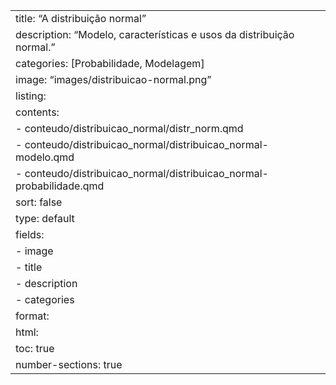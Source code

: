 ---
title: "A distribuição normal"
description: "Modelo, características e usos da distribuição normal."
categories: [Probabilidade, Modelagem]
image: "images/distribuicao-normal.png"
listing:
  contents: 
    - conteudo/distribuicao_normal/distr_norm.qmd
    - conteudo/distribuicao_normal/distribuicao_normal-modelo.qmd
    - conteudo/distribuicao_normal/distribuicao_normal-probabilidade.qmd
  sort: false
  type: default
  fields: 
    - image
    - title
    - description
    - categories    
format:
  html:
    toc: true
    number-sections: true
---